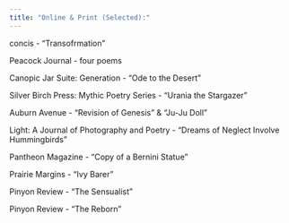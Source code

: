 ```yaml
---
title: "Online & Print (Selected):"
---
```




concis -  “Transofrmation” 

Peacock Journal - four poems 

Canopic Jar Suite: Generation - “Ode to the Desert”

Silver Birch Press: Mythic Poetry Series - “Urania the Stargazer”

Auburn Avenue - “Revision of Genesis” & “Ju-Ju Doll”

Light: A Journal of Photography and Poetry - “Dreams of Neglect Involve Hummingbirds”

Pantheon Magazine -  "Copy of a Bernini Statue"

Prairie Margins - “Ivy Barer”

Pinyon Review - “The Sensualist”

Pinyon Review - “The Reborn”